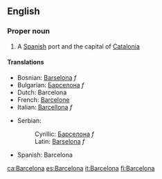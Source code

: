==English==
===Proper noun===
#A [[Spanish]] port and the capital of [[Catalonia]]
====Translations====
{{top}}
*Bosnian: [[Barselona]] ''f''
*Bulgarian: [[Барселона]] ''f''
*Dutch: Barcelona
*French: [[Barcelone]]
*Italian: [[Barcellona]] ''f''
{{mid}}
*Serbian:
*:Cyrillic: [[Барселона]] ''f''
*:Latin: [[Barselona]] ''f''
*Spanish: Barcelona
{{bottom}}

[[ca:Barcelona]]
[[es:Barcelona]]
[[it:Barcelona]]
[[fi:Barcelona]]